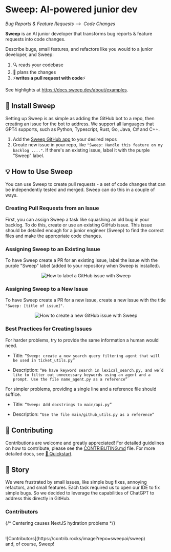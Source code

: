 
# Sweep: AI-powered junior dev
*Bug Reports & Feature Requests ⟶&nbsp; Code Changes*

<b>Sweep</b> is an AI junior developer that transforms bug reports & feature requests into code changes.

Describe bugs, small features, and refactors like you would to a junior developer, and Sweep:
1. 🔍 reads your codebase
2. 📝 plans the changes
3. ⚡**writes a pull request with code**⚡

See highlights at https://docs.sweep.dev/about/examples.

## 🚀 Install Sweep

Setting up Sweep is as simple as adding the GitHub bot to a repo, then creating an issue for the bot to address.
We support all languages that GPT4 supports, such as Python, Typescript, Rust, Go, Java, C# and C++.

1. Add the [Sweep GitHub app](https://github.com/apps/sweep-ai) to your desired repos
2. Create new issue in your repo, like `"Sweep: Handle this feature on my backlog ...."`. If there's an existing issue, label it with the purple "Sweep" label.

## 💡 How to Use Sweep
You can use Sweep to create pull requests - a set of code changes that can be independently tested and merged. Sweep can do this in a couple of ways.

### Creating Pull Requests from an Issue
First, you can assign Sweep a task like squashing an old bug in your backlog. To do this, create or use an existing GitHub issue. This issue should be detailed enough for a junior engineer (Sweep) to find the correct files and make the appropriate code changes.

### Assigning Sweep to an Existing Issue
To have Sweep create a PR for an existing issue, label the issue with the purple "Sweep" label (added to your repository when Sweep is installed).
<div align="center"><Bleed><img src="/assets/tutorial/label_issue.gif" alt="How to label a GitHub issue with Sweep" /></Bleed></div>

### Assigning Sweep to a New Issue
To have Sweep create a PR for a new issue, create a new issue with the title `"Sweep: [title of issue]"`.
<div align="center"><Bleed><img src="/assets/tutorial/create_issue.gif" alt="How to create a new GitHub issue with Sweep" /></Bleed></div>

### Best Practices for Creating Issues
For harder problems, try to provide the same information a human would need.

- Title: `“Sweep: create a new search query filtering agent that will be used in ticket_utils.py”`

- Description: `“We have keyword search in lexical_search.py, and we’d like to filter out unnecessary keywords using an agent and a prompt. Use the file name_agent.py as a reference”`

For simpler problems, providing a single line and a reference file should suffice.
- Title: `“Sweep: Add docstrings to main/api.py”`

- Description: `“Use the file main/github_utils.py as a reference”`

## 🤝 Contributing

Contributions are welcome and greatly appreciated! For detailed guidelines on how to contribute, please see the [CONTRIBUTING.md](CONTRIBUTING.md) file.
For more detailed docs, see [🚀 Quickstart](https://docs.sweep.dev/).

## 📘 Story

We were frustrated by small issues, like simple bug fixes, annoying refactors, and small features. Each task required us to open our IDE to fix simple bugs. So we decided to leverage the capabilities of ChatGPT to address this directly in GitHub.


### Contributors
{/* Centering causes NextJS hydration problems */}

<br/>
![Contributors](https://contrib.rocks/image?repo=sweepai/sweep)
<br/>
and, of course, Sweep!
